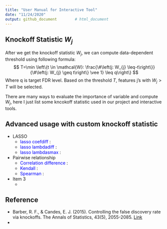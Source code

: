 ```yaml
---
title: "User Manual for Interactive Tool"
date: "11/24/2020"
output: github_document        # html_document
---
```



## Knockoff Statistic $W_j$

After we get the knockoff statistic $W_j$, we can compute data-dependent threshold using following formula:
$$
T=\min \left\{t \in \mathcal{W}: \frac{\#\left(j: W_{j} \leq-t\right\}}{\#\left(j: W_{j} \geq t\right\} \vee 1} \leq q\right\}
$$
Where q is target FDR level. Based on the threshold $T$, features j's with $W_j>T$ will be selected.

There are many ways to evaluate the importance of variable and compute $W_j$, here I just list some kncokoff statistic used in our project and interactive tools.

## Advanced usage with custom knockoff statistic

* LASSO
    + <span style="color:blue">lasso coefdiff</span> :
    + <span style="color:blue">lasso lambdadiff</span> :
    + <span style="color:blue">lasso lambdasmax</span> :
* Pairwise relationship
    + <span style="color:blue">Correlation difference</span> :
    + <span style="color:blue">Kendall</span> :
    + <span style="color:blue">Spearman</span> :
* Item 3
    + 













## Reference
* Barber, R. F., & Candes, E. J. (2015). Controlling the false discovery rate via knockoffs. The Annals of Statistics, 43(5), 2055-2085. [Link](https://projecteuclid.org/euclid.aos/1438606853)
* 





























